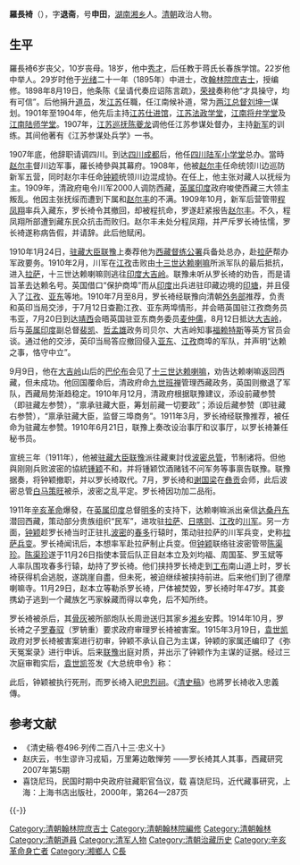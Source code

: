 '''羅長裿'''（{{bd|1865年||1911年|catIdx=L羅}}），字'''退斋'''，号'''申田'''，[[湖南|湖南]][[湘乡|湘乡]]人。[[清朝|清朝]]政治人物。

==生平==
羅長裿6岁丧父，10岁丧母。18岁，他中[[秀才|秀才]]，后任教于蒋氏长春族学馆。22岁他中举人。29岁时他于[[光绪|光绪]]二十一年（1895年）中进士，改[[翰林院|翰林院]][[庶吉士|庶吉士]]，授编修。1898年8月19日，他条陈《呈请代奏应诏陈言疏》，[[荣禄|荣禄]]奏称他“才具操守，均有可信”。后他捐升[[道员|道员]]，发[[江苏|江苏]]任職，任江南候补道，常为[[两江总督|两江总督]][[刘坤一|刘坤一]]谋划。1901年至1904年，他先后主持[[江苏仕进馆|江苏仕进馆]]，[[江苏法政学堂|江苏法政学堂]]，[[江南将弁学堂|江南将弁学堂]]及[[江南陆师学堂|江南陆师学堂]]。1907年，[[江苏巡抚|江苏巡抚]][[陈夔龙|陈夔龙]]调他任江苏参谋处督办，主持[[新军|新军]]的训练。其间他著有《江苏参谋处兵学》一书。

1907年底，他辞职请调四川。到达[[四川|四川]][[成都|成都]]后，他任[[四川陆军小学堂|四川陆军小学堂]]总办。當時[[赵尔丰|赵尔丰]]督川边军事，羅长裿參與其幕府。1908年，他被[[赵尔丰|赵尔丰]]任命统领川边巡防新军五营，同时赵尔丰任命[[钟颖|钟颖]]统领川边混成协。在任上，他主张对藏人以抚绥为主。1909年，清政府电令川军2000人调防西藏，[[英属印度|英属印度]]政府唆使西藏三大领主叛乱。他因主张抚绥而遭到下属和[[赵尔丰|赵尔丰]]的不满。1909年10月，新军后营管带[[程凤翔|程凤翔]]率兵入藏东，罗长裿令其撤回，却被程抗命，罗遂赶紧报告[[赵尔丰|赵尔丰]]。不久，程凤翔所部遭到藏东民众抗击而败归。赵尔丰未处分程凤翔，并严斥罗长裿怯懦，罗长裿遂称病告假，并请辞。此后他赋闲。

1910年1月24日，[[驻藏大臣|驻藏大臣]][[联豫|联豫]]上奏荐他为[[西藏督练公署|西藏督练公署]]兵备处总办，赴[[拉萨|拉萨]]帮办军政要务。1910年2月，川军在[[江孜|江孜]]击败由[[十三世达赖喇嘛|十三世达赖喇嘛]]所派军队的最后抵抗，进入[[拉萨|拉萨]]，十三世达赖喇嘛则逃往[[印度|印度]][[大吉岭|大吉岭]]。联豫未听从罗长裿的劝告，而是请旨革去达赖名号。英国借口“保护商埠”而从[[印度|印度]]出兵进驻印藏边境的[[印塘|印塘]]，并且侵入了[[江孜|江孜]]、[[亚东|亚东]]等地。1910年7月至8月，罗长裿经联豫向清朝[[外务部|外务部]]推荐，负责和英印当局交涉，于7月12日查勘江孜、亚东两埠情形，并会晤英国驻江孜商务员韦亚，7月20日到达[[靖西|靖西]]会晤英国驻亚东商务委员[[麦仲儒|麦仲儒]]，8月12日抵达[[大吉岭|大吉岭]]，后与[[英属印度|英属印度]]副总督[[裴凯|裴凯]]、[[哲孟雄|哲孟雄]]政务司贝尔、大吉岭知事[[福赖特斯|福赖特斯]]等英方官员会谈。通过他的交涉，英印当局答应撤回侵入[[亚东|亚东]]、[[江孜|江孜]]商埠的军队，并声明“达赖之事，恪守中立”。

9月9日，他在[[大吉岭|大吉岭]]山后的[[巴伦布|巴伦布]]会见了[[十三世达赖喇嘛|十三世达赖喇嘛]]，劝告达赖喇嘛返回西藏，但未成功。他回国覆命后，清政府命[[九世班禅|九世班禅]]管理西藏政务，英国则撤退了军队，西藏局势渐趋稳定。1910年月12月，清政府根据联豫建议，添设前藏参赞（即驻藏左参赞），“禀承驻藏大臣，筹划前藏一切要政”；添设后藏参赞（即驻藏右参赞），“禀承驻藏大臣，监督三埠商务”。1911年3月，罗长裿经联豫推荐，被任命为驻藏左参赞。1910年6月21日，联豫上奏改设治事厅和议事厅，以罗长裿兼任秘书员。 

宣统三年（1911年），他被[[驻藏大臣|驻藏大臣]][[联豫|联豫]]派往藏東討伐[[波密土王|波密总管]]，节制诸将。但他與刚刚兵败波密的協統[[锺颖|锺颖]]不和，并将锺颖饮酒赌钱不问军务等事禀告联豫。联豫据奏，将钟颖撤职，并以罗长裿取代。7月，罗长裿和[[谢国梁|谢国梁]]在[[彝贡|彝贡]]会师，此后波密总管[[白马策旺|白马策旺]]被杀，波密之乱平定。罗长裿因功加二品衔。

1911年[[辛亥革命|辛亥革命]]爆發，在[[英属印度|英属印度]]总督[[吉尔伯特·艾略特-默里-基宁蒙德，第四代明托伯爵|明多]]的支持下，达赖喇嘛派出亲信[[达桑丹东|达桑丹东]]潜回西藏，策动部分贵族组织“民军”，进攻驻[[拉萨|拉萨]]、[[日喀则|日喀则]]、[[江孜|江孜]]的[[川军|川军]]。另一方面，[[钟颖|钟颖]]趁罗长裿当时正驻扎[[波密|波密]]的[[春多|春多]]行辕时，策动驻拉萨的川军兵变，史称[[拉萨兵变|拉萨兵变]]。罗长裿闻讯后，本想率军赴拉萨制止兵变。但[[钟颖|钟颖]]联络驻波密管带[[陈渠珍|陈渠珍]]。[[陈渠珍|陈渠珍]]遂于11月26日指使本营后队正目赵本立及刘均福、周国荃、罗玉斌等人率队围攻春多行辕，劫持了罗长裿。他们挟持罗长裿走到[[工布|工布]]南山道上时，罗长裿获得机会逃脱，遂跳崖自盡，但未死，被迫继续被挟持前进。后来他们到了德摩喇嘛寺。11月29日，赵本立等勒杀罗长裿，尸体被焚毁，罗长裿时年47岁。其妾携幼子逃到一个藏族乞丐家躲藏而得以幸免，后不知所终。 

罗长裿被杀后，其[[骨灰|骨灰]]被所部炮队长周逊送归其家乡[[湘乡|湘乡]]安葬。1914年10月，罗长裿之子[[罗春驭|罗春驭]]（罗辀重）要求政府审理罗长裿被害案。1915年3月19日，[[袁世凯|袁世凯]]政府对罗长裿被害案进行初审，钟颖不承认自己为主谋，钟颖的家属还编印了《弥天冤案录》进行申诉。后来[[联豫|联豫]]出庭对质，并出示了钟颖作为主谋的证据。经过三次庭审鞫实后，[[袁世凯|袁世凯]]签发《大总统申令》称：
{{引用|查西藏于波密平服后，全藏静谧，汉番相安，自[[拉萨兵变|拉萨兵变]]及[[色拉寺之役|色拉寺之役]]，始酿成乱端。推原祸始，实由[[钟颖|该长官]]要结乱兵，擅离职守，以致藏民茹痛，边境骚然。已属罪无可逭，又复挟私嫁祸，擅杀忠良，焚毁尸骸，惨无人道。钟颖着处以[[死刑|死刑]]，依法执行。

罗长裿死事惨烈，着交陆军部从优议恤，并将生平事迹宣会史馆，以彰公道而慰幽魂。}}

此后，钟颖被执行死刑，而罗长裿入祀[[忠烈祠|忠烈祠]]。《[[清史稿|清史稿]]》也將罗长裿收入忠義傳。

== 参考文献 ==
{{Reflist}}
*《清史稿·卷496·列传二百八十三·忠义十》
* 赵庆云，书生谬许习戎韬，万里筹边敢惮劳 ——罗长裿其人其事，西藏研究2007年第5期
* 喜饶尼玛，民国时期中央政府驻藏职官刍议，载 喜饶尼玛，近代藏事研究，上海：上海书店出版社，2000年，第264—287页

{{-}}
{{光绪二十一年乙未科殿试金榜}}

{{DEFAULTSORT:Luo羅}}
[[Category:清朝翰林院庶吉士|Category:清朝翰林院庶吉士]]
[[Category:清朝翰林院編修|Category:清朝翰林院編修]]
[[Category:清朝翰林|Category:清朝翰林]]
[[Category:清朝道員|Category:清朝道員]]
[[Category:清军人物|Category:清军人物]]
[[Category:清朝治藏历史|Category:清朝治藏历史]]
[[Category:辛亥革命身亡者|Category:辛亥革命身亡者]]
[[Category:湘鄉人|Category:湘鄉人]]
[[Category:羅姓|C長]]